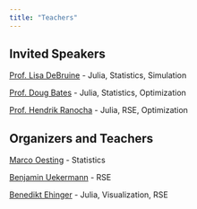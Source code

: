 ```yaml
---
title: "Teachers"
---
```


## Invited Speakers

[Prof. Lisa DeBruine](https://debruine.github.io/) - Julia, Statistics, Simulation

[Prof. Doug Bates](https://github.com/dmbates) - Julia, Statistics, Optimization

[Prof. Hendrik Ranocha](https://ranocha.de) - Julia, RSE, Optimization


## Organizers and Teachers

[Marco Oesting](https://www.isa.uni-stuttgart.de/computational-statistics/) - Statistics

[Benjamin Uekermann](https://github.com/uekerman) - RSE

[Benedikt Ehinger](https://www.s-ccs.de/) - Julia, Visualization, RSE
